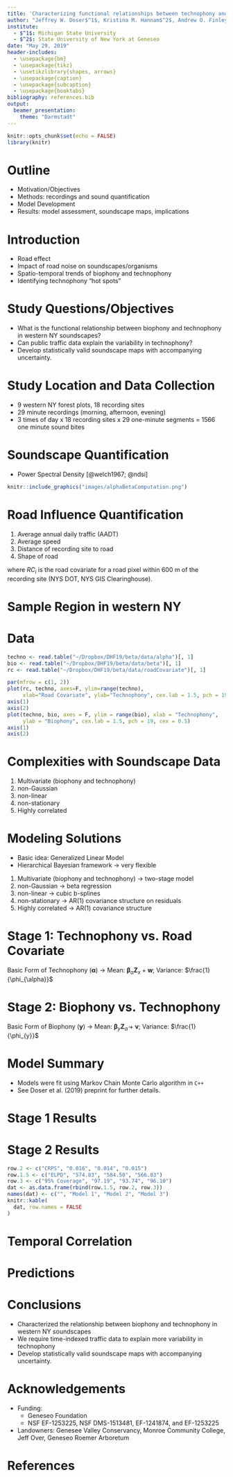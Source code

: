 ```yaml
---
title: 'Characterizing functional relationships between technophony and biophony: A western New York soundscape case study'
author: "Jeffrey W. Doser$^1$, Kristina M. Hannam$^2$, Andrew O. Finley$^1$"
institute:
  - $^1$: Michigan State University
  - $^2$: State University of New York at Geneseo
date: "May 29, 2019"
header-includes:
  - \usepackage{bm}
  - \usepackage{tikz}
  - \usetikzlibrary{shapes, arrows}
  - \usepackage{caption}
  - \usepackage{subcaption}
  - \usepackage{booktabs}
bibliography: references.bib
output: 
  beamer_presentation:
    theme: "Darmstadt"
---
```


```r
knitr::opts_chunk$set(echo = FALSE)
library(knitr)
```

# Outline

+ Motivation/Objectives
+ Methods: recordings and sound quantification
+ Model Development
+ Results: model assessment, soundscape maps, implications

# Introduction

+ Road effect
+ Impact of road noise on soundscapes/organisms
+ Spatio-temporal trends of biophony and technophony
+ Identifying technophony "hot spots"

# Study Questions/Objectives

+ What is the functional relationship between biophony and technophony in western NY soundscapes? 
+ Can public traffic data explain the variability in technophony? 
+ Develop statistically valid soundscape maps with accompanying uncertainty. 

# Study Location and Data Collection

+ 9 western NY forest plots, 18 recording sites 
+ 29 minute recordings (morning, afternoon, evening) 
+ 3 times of day x 18 recording sites x 29 one-minute segments = 1566 one minute sound bites

# Soundscape Quantification

+ Power Spectral Density [@welch1967; @ndsi]

```r
knitr::include_graphics("images/alphaBetaComputation.png")
```

# Road Influence Quantification

1. Average annual daily traffic (AADT) 
2. Average speed 
3. Distance of recording site to road 
4. Shape of road 

\begin{center}
    $\text{RC}_i = $ $\frac{\text{log($\frac{\text{AADT}}{100}$) + log(speed) - log(distance)}}{100}$
\end{center}

where $RC_i$ is the road covariate for a road pixel within 600 m of the recording site (NYS DOT, NYS GIS Clearinghouse). 

# Sample Region in western NY

\begin{figure}
\centering
    \subcaptionbox{}{\includegraphics[width=5cm]{images/nysRoads.png}\label{fig:nysRoads}}%
    \subcaptionbox{}{\includegraphics[width=5cm]{images/roadCovariateRoads.png}}\label{fig:roadCovariateRoads}%
    \caption{Distribution of roads in New York State. (a) Public road data is displayed across all of NYS. (b) The road covariate is computed at a 30 $\times$ 30 m resolution for the boxed area.}
    \label{fig:roads}
\end{figure}

# Data

```r
techno <- read.table("~/Dropbox/DHF19/beta/data/alpha")[, 1]
bio <- read.table("~/Dropbox/DHF19/beta/data/beta")[, 1]
rc <- read.table("~/Dropbox/DHF19/beta/data/roadCovariate")[, 1]

par(mfrow = c(1, 2))
plot(rc, techno, axes=F, ylim=range(techno),
     xlab="Road Covariate", ylab="Technophony", cex.lab = 1.5, pch = 19, cex = 0.5)
axis(1)
axis(2)
plot(techno, bio, axes = F, ylim = range(bio), xlab = "Technophony", 
     ylab = "Biophony", cex.lab = 1.5, pch = 19, cex = 0.5)
axis(1)
axis(2)
```

# Complexities with Soundscape Data

1. Multivariate (biophony and technophony)
2. non-Gaussian 
3. non-linear 
4. non-stationary 
5. Highly correlated 


# Modeling Solutions

+ Basic idea: Generalized Linear Model 
+ Hierarchical Bayesian framework $\rightarrow$ very flexible \pause
1. Multivariate (biophony and technophony) $\rightarrow$ two-stage model \pause
2. non-Gaussian $\rightarrow$ beta regression \pause
3. non-linear $\rightarrow$ cubic b-splines \pause
4. non-stationary $\rightarrow$ AR(1) covariance structure on residuals \pause
5. Highly correlated $\rightarrow$ AR(1) covariance structure 

<!-- # Bayesian Network: Stage 1, Model 1 -->

<!-- \begin{figure}[!h] -->
<!-- \centering -->
<!-- \begin{tikzpicture} -->
<!-- \tikzstyle{decision} = [diamond, draw, fill=blue!20, text width=2em, text badly centered, node distance=1cm, inner sep=0pt] -->
<!-- \tikzstyle{block} = [rectangle, draw, fill=blue!20, text width=4em, text centered, rounded corners, minimum height=2em] -->
<!-- \tikzstyle{line} = [draw, -latex'] -->
<!-- \tikzstyle{dashline} = [draw, dashed, -latex'] -->
<!-- \tikzstyle{cloud} = [draw, ellipse,fill=red!20, node distance=3cm,minimum height=2em] -->
<!-- \tikzstyle{textNames} = [rectangle, draw, text width=7em, text centered, rounded corners, minimum height=2em] -->
<!-- % Place nodes -->
<!-- \node [cloud] (covariates) {$x$}; -->
<!-- \node [block, below of = covariates, node distance = 1.5 cm] (alpha) {$\boldsymbol{\alpha}$}; -->
<!-- \path [dashline] (alpha) -- (covariates);  -->
<!-- \node [block, below right of = alpha, node distance = 3.5 cm] (measurementError1) {$\phi_{\alpha}$};  -->
<!-- \path [line] (measurementError1) -- (alpha);  -->
<!-- \node [block, below of = alpha, node distance = 2.5 cm] (randomEffects) {$\boldsymbol{\omega}$}; -->
<!-- \path [line] (randomEffects) -- (alpha); -->
<!-- \node [block, left of = randomEffects, node distance = 2.5 cm] (beta) {$\boldsymbol{\beta_{\alpha}}$}; -->
<!-- \path [line] (beta) -- (alpha);  -->
<!-- \node [block, below left of = randomEffects, node distance = 2cm] (rho) {$\rho_{\alpha}$}; -->
<!-- \path [line] (rho) -- (randomEffects);  -->
<!-- \node [block, below right of = randomEffects, node distance = 2cm] (sigma) {$\sigma_{\alpha}^2$}; -->
<!-- \path [line] (sigma) -- (randomEffects); -->
<!-- \node [textNames, right of = covariates, node distance = 5cm] (data) {Data}; -->
<!-- \node [textNames, right of = alpha, node distance = 5cm] (process) {Process}; -->
<!-- \node [textNames, right of = randomEffects, node distance = 5cm] (parameters) {Parameters}; -->
<!-- \node [textNames, right of = sigma, node distance = 3.62cm] (hyperParams) {Hyperparameters}; -->
<!-- \end{tikzpicture} -->
<!-- \end{figure} -->

<!-- # Bayesian Network: Stage 2, Model 1 -->

<!-- \begin{figure}[!h] -->
<!-- \centering -->
<!-- \begin{tikzpicture} -->
<!-- \tikzstyle{decision} = [diamond, draw, fill=blue!20, text width=2em, text badly centered, node distance=1cm, inner sep=0pt] -->
<!-- \tikzstyle{block} = [rectangle, draw, fill=blue!20, text width=4em, text centered, rounded corners, minimum height=2em] -->
<!-- \tikzstyle{line} = [draw, -latex'] -->
<!-- \tikzstyle{dashline} = [draw, dashed, -latex'] -->
<!-- \tikzstyle{cloud} = [draw, ellipse,fill=red!20, node distance=3cm,minimum height=2em] -->
<!-- \tikzstyle{textNames} = [rectangle, draw, text width=7em, text centered, rounded corners, minimum height=2em] -->
<!-- % Place nodes -->
<!-- \node [block] (covariates) {$\hat{\boldsymbol{\alpha}}$}; -->
<!-- \node [block, left of = covariates, node distance = 2.45 cm] (alpha) {$\boldsymbol{y}$}; -->
<!-- \path [line] (alpha) -- (covariates);  -->
<!-- \node [block, below right of = alpha, node distance = 3.5 cm] (measurementError1) {$\phi_{y}$};  -->
<!-- \path [line] (measurementError1) -- (alpha);  -->
<!-- \node [block, below of = alpha, node distance = 2.5 cm] (randomEffects) {$\boldsymbol{\nu}$}; -->
<!-- \path [line] (randomEffects) -- (alpha); -->
<!-- \node [block, left of = randomEffects, node distance = 2.5 cm] (beta) {$\boldsymbol{\beta_{y}}$}; -->
<!-- \path [line] (beta) -- (alpha);  -->
<!-- \node [block, below left of = randomEffects, node distance = 2cm] (rho) {$\rho_{y}$}; -->
<!-- \path [line] (rho) -- (randomEffects);  -->
<!-- \node [block, below right of = randomEffects, node distance = 2cm] (sigma) {$\sigma_{y}^2$}; -->
<!-- \path [line] (sigma) -- (randomEffects); -->
<!-- \node [textNames, right of = alpha, node distance = 5cm] (process) {Process}; -->
<!-- \node [textNames, right of = randomEffects, node distance = 5cm] (parameters) {Parameters}; -->
<!-- \node [textNames, right of = sigma, node distance = 3.62cm] (hyperParams) {Hyperparameters}; -->
<!-- \end{tikzpicture} -->
<!-- \end{figure} -->

<!-- # Bayesian Network: Stage 1, Model 2 -->

<!-- \begin{figure}[!h] -->
<!-- \centering -->
<!-- \begin{tikzpicture} -->
<!-- \tikzstyle{decision} = [diamond, draw, fill=blue!20, text width=2em, text badly centered, node distance=1cm, inner sep=0pt] -->
<!-- \tikzstyle{block} = [rectangle, draw, fill=blue!20, text width=4em, text centered, rounded corners, minimum height=2em] -->
<!-- \tikzstyle{line} = [draw, -latex'] -->
<!-- \tikzstyle{dashline} = [draw, dashed, -latex'] -->
<!-- \tikzstyle{cloud} = [draw, ellipse,fill=red!20, node distance=3cm,minimum height=2em] -->
<!-- \tikzstyle{textNames} = [rectangle, draw, text width=7em, text centered, rounded corners, minimum height=2em] -->
<!-- % Place nodes -->
<!-- \node [cloud] (covariates) {$x$}; -->
<!-- \node [block, below of = covariates, node distance = 1.5 cm] (alpha) {$\boldsymbol{\alpha}$}; -->
<!-- \path [dashline] (alpha) -- (covariates);  -->
<!-- \node [block, below right of = alpha, node distance = 3.5 cm] (measurementError1) {$\phi_{\alpha}$};  -->
<!-- \path [line] (measurementError1) -- (alpha);  -->
<!-- \node [block, below of = alpha, node distance = 2.5 cm] (randomEffects) {$\boldsymbol{\omega}$}; -->
<!-- \path [line] (randomEffects) -- (alpha); -->
<!-- \node [block, left of = randomEffects, node distance = 2.5 cm] (beta) {$\boldsymbol{\beta_{\alpha}}$}; -->
<!-- \path [line] (beta) -- (alpha);  -->
<!-- \node [block, below left of = randomEffects, node distance = 2cm] (rho) {$\rho_{\alpha}$}; -->
<!-- \path [line] (rho) -- (randomEffects);  -->
<!-- \node [block, below right of = randomEffects, node distance = 2cm] (sigma) {$\boldsymbol{\lambda}_{\alpha}$}; -->
<!-- \path [line] (sigma) -- (randomEffects); -->
<!-- \node [textNames, right of = covariates, node distance = 5cm] (data) {Data}; -->
<!-- \node [textNames, right of = alpha, node distance = 5cm] (process) {Process}; -->
<!-- \node [textNames, right of = randomEffects, node distance = 5cm] (parameters) {Parameters}; -->
<!-- \node [textNames, right of = sigma, node distance = 3.62cm] (hyperParams) {Hyperparameters}; -->
<!-- \end{tikzpicture} -->
<!-- \end{figure} -->

<!-- # Bayesian Network: Stage 2, Model 2 -->

<!-- \begin{figure}[!h] -->
<!-- \centering -->
<!-- \begin{tikzpicture} -->
<!-- \tikzstyle{decision} = [diamond, draw, fill=blue!20, text width=2em, text badly centered, node distance=1cm, inner sep=0pt] -->
<!-- \tikzstyle{block} = [rectangle, draw, fill=blue!20, text width=4em, text centered, rounded corners, minimum height=2em] -->
<!-- \tikzstyle{line} = [draw, -latex'] -->
<!-- \tikzstyle{dashline} = [draw, dashed, -latex'] -->
<!-- \tikzstyle{cloud} = [draw, ellipse,fill=red!20, node distance=3cm,minimum height=2em] -->
<!-- \tikzstyle{textNames} = [rectangle, draw, text width=7em, text centered, rounded corners, minimum height=2em] -->
<!-- % Place nodes -->
<!-- \node [block] (covariates) {$\hat{\boldsymbol{\alpha}}$}; -->
<!-- \node [block, left of = covariates, node distance = 2.45 cm] (alpha) {$\boldsymbol{y}$}; -->
<!-- \path [line] (alpha) -- (covariates);  -->
<!-- \node [block, below right of = alpha, node distance = 3.5 cm] (measurementError1) {$\phi_{y}$};  -->
<!-- \path [line] (measurementError1) -- (alpha);  -->
<!-- \node [block, below of = alpha, node distance = 2.5 cm] (randomEffects) {$\boldsymbol{\nu}$}; -->
<!-- \path [line] (randomEffects) -- (alpha); -->
<!-- \node [block, left of = randomEffects, node distance = 2.5 cm] (beta) {$\boldsymbol{\beta_{y}}$}; -->
<!-- \path [line] (beta) -- (alpha);  -->
<!-- \node [block, below left of = randomEffects, node distance = 2cm] (rho) {$\rho_{y}$}; -->
<!-- \path [line] (rho) -- (randomEffects);  -->
<!-- \node [block, below right of = randomEffects, node distance = 2cm] (sigma) {$\boldsymbol{\lambda}_{y}$}; -->
<!-- \path [line] (sigma) -- (randomEffects); -->
<!-- \node [textNames, right of = alpha, node distance = 5cm] (process) {Process}; -->
<!-- \node [textNames, right of = randomEffects, node distance = 5cm] (parameters) {Parameters}; -->
<!-- \node [textNames, right of = sigma, node distance = 3.62cm] (hyperParams) {Hyperparameters}; -->
<!-- \end{tikzpicture} -->
<!-- \end{figure} -->

# Stage 1: Technophony vs. Road Covariate

Basic Form of Technophony ($\boldsymbol{\alpha}$) $\rightarrow$ Mean: $\boldsymbol{\beta}_{\alpha} \boldsymbol{Z}_{x} + \boldsymbol{w}$; Variance: $\frac{1}{\phi_{\alpha}}$

\begin{figure}[!h]
\centering
\begin{tikzpicture}
\tikzstyle{decision} = [diamond, draw, fill=blue!20, text width=2em, text badly centered, node distance=1cm, inner sep=0pt]
\tikzstyle{block} = [rectangle, draw, fill=blue!20, text width=4em, text centered, rounded corners, minimum height=2em]
\tikzstyle{line} = [draw, -latex']
\tikzstyle{dashline} = [draw, dashed, -latex']
\tikzstyle{cloud} = [draw, ellipse,fill=red!20, node distance=3cm,minimum height=2em]
\tikzstyle{textNames} = [rectangle, draw, text width=7em, text centered, rounded corners, minimum height=2em]
% Place nodes
\node [cloud] (covariates) {$x$};
\node [block, below left of = covariates, node distance = 2.5 cm] (alpha) {$\boldsymbol{\alpha}$};
\path [dashline] (alpha) -- (covariates); 
\node [block, below right of = alpha, node distance = 2.8 cm] (measurementError1) {$\phi_{\alpha}$}; 
\path [dashline] (measurementError1) -- (covariates);
\path [line] (measurementError1) -- (alpha); 
\node [block, below of = alpha, node distance = 2 cm] (randomEffects) {$\boldsymbol{\omega}$};
\path [line] (randomEffects) -- (alpha);
\node [block, left of = randomEffects, node distance = 2 cm] (beta) {$\boldsymbol{\beta_{\alpha}}$};
\path [line] (beta) -- (alpha); 
\node [block, below left of = randomEffects, node distance = 2cm] (rho) {$\rho_{\alpha}$};
\path [line] (rho) -- (randomEffects); 
\node [block, below right of = randomEffects, node distance = 2cm] (sigma) {$\boldsymbol{\lambda}_{\alpha}$};
\path [line] (sigma) -- (randomEffects);
\node [textNames, right of = covariates, node distance = 3.25cm] (data) {Data};
\node [textNames, right of = alpha, node distance = 5cm] (process) {Process};
\node [textNames, right of = randomEffects, node distance = 5cm] (parameters) {Parameters};
\node [textNames, right of = sigma, node distance = 3.62cm] (hyperParams) {Hyperparameters};
\end{tikzpicture}
\end{figure}

# Stage 2: Biophony vs. Technophony

Basic Form of Biophony ($\boldsymbol{y}$) $\rightarrow$ Mean: $\boldsymbol{\beta}_{y} \boldsymbol{Z}_{\hat{\alpha}} + \boldsymbol{\nu}$; Variance: $\frac{1}{\phi_{y}}$

\begin{figure}[!h]
\centering
\begin{tikzpicture}
\tikzstyle{decision} = [diamond, draw, fill=blue!20, text width=2em, text badly centered, node distance=1cm, inner sep=0pt]
\tikzstyle{block} = [rectangle, draw, fill=blue!20, text width=4em, text centered, rounded corners, minimum height=2em]
\tikzstyle{line} = [draw, -latex']
\tikzstyle{dashline} = [draw, dashed, -latex']
\tikzstyle{cloud} = [draw, ellipse,fill=red!20, node distance=3cm,minimum height=2em]
\tikzstyle{textNames} = [rectangle, draw, text width=7em, text centered, rounded corners, minimum height=2em]
% Place nodes
\node [block] (covariates) {$\hat{\boldsymbol{\alpha}}$};
\node [block, left of = covariates, node distance = 2.45 cm] (alpha) {$\boldsymbol{y}$};
\path [line] (alpha) -- (covariates); 
\node [block, below right of = alpha, node distance = 3.5 cm] (measurementError1) {$\phi_{y}$}; 
\path [line] (measurementError1) -- (alpha); 
\path [line] (measurementError1) -- (covariates);
\node [block, below of = alpha, node distance = 2.5 cm] (randomEffects) {$\boldsymbol{\nu}$};
\path [line] (randomEffects) -- (alpha);
\node [block, left of = randomEffects, node distance = 2.5 cm] (beta) {$\boldsymbol{\beta_{y}}$};
\path [line] (beta) -- (alpha); 
\node [block, below left of = randomEffects, node distance = 2cm] (rho) {$\rho_{y}$};
\path [line] (rho) -- (randomEffects); 
\node [block, below right of = randomEffects, node distance = 2cm] (sigma) {$\boldsymbol{\lambda}_{y}$};
\path [line] (sigma) -- (randomEffects);
\node [textNames, right of = alpha, node distance = 5cm] (process) {Process};
\node [textNames, right of = randomEffects, node distance = 5cm] (parameters) {Parameters};
\node [textNames, right of = sigma, node distance = 3.62cm] (hyperParams) {Hyperparameters};
\end{tikzpicture}
\end{figure}

# Model Summary

+ Models were fit using Markov Chain Monte Carlo algorithm in `C++`
+ See Doser et al. (2019) preprint for further details. 

<!-- # Model 1 Stage 1 -->

<!-- \begin{figure} -->
<!-- \centering -->
<!-- \begin{tabular}{cc} -->
<!-- {\includegraphics[width = 2in]{images/fit-m1-stage1.png}} & -->
<!-- {\includegraphics[width = 2in]{images/spline-fit-m1-stage1.png}} \\ -->
<!-- \end{tabular} -->
<!-- \end{figure} -->

<!-- # Model 2 Stage 1 -->

<!-- \begin{figure} -->
<!-- \centering -->
<!-- \begin{tabular}{cc} -->
<!-- {\includegraphics[width = 2in]{images/fit-m2-stage1.png}} & -->
<!-- {\includegraphics[width = 2in]{images/spline-fit-m2-stage1.png}} \\ -->
<!-- \end{tabular} -->
<!-- \end{figure} -->

# Stage 1 Results

\begin{figure}
\centering
\begin{tabular}{cc}
{\includegraphics[width = 2in]{images/fit-m3-stage1.png}} &
{\includegraphics[width = 2in]{images/spline-fit-m3-stage1.png}} \\
\end{tabular}
\end{figure}

<!-- # Model 1 Stage 2 -->

<!-- \begin{figure} -->
<!-- \centering -->
<!-- \begin{tabular}{cc} -->
<!-- {\includegraphics[width = 2in]{images/fit-m1-stage2.png}} & -->
<!-- {\includegraphics[width = 2in]{images/spline-fit-m1-stage2.png}} \\ -->
<!-- \end{tabular} -->
<!-- \end{figure} -->

<!-- # Model 2 Stage 2 -->

<!-- \begin{figure} -->
<!-- \centering -->
<!-- \begin{tabular}{cc} -->
<!-- {\includegraphics[width = 2in]{images/fit-m2-stage2.png}} & -->
<!-- {\includegraphics[width = 2in]{images/spline-fit-m2-stage2.png}} \\ -->
<!-- \end{tabular} -->
<!-- \end{figure} -->

# Stage 2 Results

\begin{figure}
\centering
\begin{tabular}{cc}
{\includegraphics[width = 2in]{images/fit-m3-stage2.png}} &
{\includegraphics[width = 2in]{images/spline-fit-m3-stage2.png}} \\
\end{tabular}
\end{figure}

<!-- # Model Assessment  -->

```r
row.2 <- c("CRPS", "0.016", "0.014", "0.015")
row.1.5 <- c("ELPD", "574.83", "584.50", "566.83")
row.3 <- c("95% Coverage", "97.19", "93.74", "96.10")
dat <- as.data.frame(rbind(row.1.5, row.2, row.3))
names(dat) <- c("", "Model 1", "Model 2", "Model 3")
knitr::kable(
  dat, row.names = FALSE
)
```

# Temporal Correlation

\begin{table}[h!] % <--
    \begin{center}
        \caption{Model 3 Stage 2 random effect correlation matrix posterior medians and 95\% credible intervals, 50\% (2.5\%, 97.5\%). Boldface indicates parameter values not containing 0 in the associated 95\% credible interval.}\label{corStage2}
        \label{tab:cor2}
        \begin{tabular}{cccc}
        \toprule
        & Morning & Afternoon & Evening \\
        \midrule
        Morning & - & - & - \\
        Afternoon & 0.08 (-0.08, 0.25) & - & - \\
        Evening & $\bm{0.50 (0.29, 0.71)}$ & 0.14 (-0.13, 0.34) & - \\
        \bottomrule
        \end{tabular}
    \end{center}
\end{table}

# Predictions

\begin{figure}
\centering
\begin{tabular}{cc}
{\includegraphics[width = 1.5in]{images/m3-techno-predictions.png}} &
{\includegraphics[width = 1.5in]{images/m3-techno-ci-predictions.png}} \\
{\includegraphics[width = 1.5in]{images/m3-bio-predictions.png}} &
{\includegraphics[width = 1.5in]{images/m3-bio-ci-predictions.png}} \\
\end{tabular}
\end{figure}

# Conclusions

+ Characterized the relationship between biophony and technophony in western NY soundscapes
+ We require time-indexed traffic data to explain more variability in technophony 
+ Develop statistically valid soundscape maps with accompanying uncertainty. 

# Acknowledgements

+ Funding:
     + Geneseo Foundation
     + NSF EF-1253225, NSF DMS-1513481, EF-1241874, and EF-1253225
+ Landowners: Genesee Valley Conservancy, Monroe Community College, Jeff Over, Geneseo Roemer Arboretum

# References

